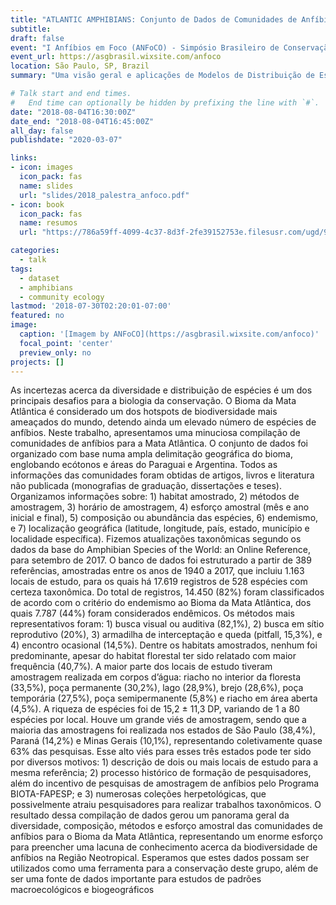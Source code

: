 ```yaml
---
title: "ATLANTIC AMPHIBIANS: Conjunto de Dados de Comunidades de Anfíbios da Mata Atlântica"
subtitle: 
draft: false
event: "I Anfíbios em Foco (ANFoCO) - Simpósio Brasileiro de Conservação de Anfíbios"
event_url: https://asgbrasil.wixsite.com/anfoco
location: São Paulo, SP, Brazil
summary: "Uma visão geral e aplicações de Modelos de Distribuição de Espécies (SDMs)"

# Talk start and end times.
#   End time can optionally be hidden by prefixing the line with `#`.
date: "2018-08-04T16:30:00Z"
date_end: "2018-08-04T16:45:00Z"
all_day: false
publishdate: "2020-03-07"

links:
- icon: images
  icon_pack: fas
  name: slides
  url: "slides/2018_palestra_anfoco.pdf"
- icon: book
  icon_pack: fas
  name: resumos
  url: "https://786a59ff-4099-4c37-8d3f-2fe39152753e.filesusr.com/ugd/99d5c4_a555a73fa21a4ca99c4183ca07d0dd30.pdf"

categories:
  - talk
tags:
  - dataset
  - amphibians
  - community ecology
lastmod: '2018-07-30T02:20:01-07:00'
featured: no
image:
  caption: '[Imagem by ANFoCO](https://asgbrasil.wixsite.com/anfoco)'
  focal_point: 'center'
  preview_only: no
projects: []
---
```


As incertezas acerca da diversidade e distribuição de espécies é um dos principais desafios para a biologia da conservação. O Bioma da Mata Atlântica é considerado um dos hotspots de biodiversidade mais ameaçados do mundo, detendo ainda um elevado número de espécies de anfíbios. Neste trabalho, apresentamos uma minuciosa compilação de comunidades de anfíbios para a Mata Atlântica. O conjunto de dados foi organizado com base numa ampla delimitação geográfica do bioma, englobando ecótonos e áreas do Paraguai e Argentina. Todos as informações das comunidades foram obtidas de artigos, livros e literatura não publicada (monografias de graduação, dissertações e teses). Organizamos informações sobre: 1) habitat amostrado, 2) métodos de amostragem, 3) horário de amostragem, 4) esforço amostral (mês e ano inicial e final), 5) composição ou abundância das espécies, 6) endemismo, e 7) localização geográfica (latitude, longitude, país, estado, município e localidade específica). Fizemos atualizações taxonômicas segundo os dados da base do Amphibian Species of the World: an Online Reference, para setembro de 2017. O banco de dados foi estruturado a partir de 389 referências, amostradas entre os anos de 1940 a 2017, que incluiu 1.163 locais de estudo, para os quais há 17.619 registros de 528 espécies com certeza taxonômica. Do total de registros, 14.450 (82%) foram classificados de acordo com o critério do endemismo ao Bioma da Mata Atlântica, dos quais 7.787 (44%) foram considerados endêmicos. Os métodos mais representativos foram: 1) busca visual ou auditiva (82,1%), 2) busca em sítio reprodutivo (20%), 3) armadilha de interceptação e queda (pitfall, 15,3%), e 4) encontro ocasional (14,5%). Dentre os habitats amostrados, nenhum foi predominante, apesar do habitat florestal ter sido relatado com maior frequência (40,7%). A maior parte dos locais de estudo tiveram amostragem realizada em corpos d'água: riacho no interior da floresta (33,5%), poça permanente (30,2%), lago (28,9%), brejo (28,6%), poça temporária (27,5%), poça semipermanente (5,8%) e riacho em área aberta (4,5%). A riqueza de espécies foi de 15,2 ± 11,3 DP, variando de 1 a 80 espécies por local. Houve um grande viés de amostragem, sendo que a maioria das amostragens foi realizada nos estados de São Paulo (38,4%), Paraná (14,2%) e Minas Gerais (10,1%), representando coletivamente quase 63% das pesquisas. Esse alto viés para esses três estados pode ter sido por diversos motivos: 1) descrição de dois ou mais locais de estudo para a mesma referência; 2) processo histórico de formação de pesquisadores, além do incentivo de pesquisas de amostragem de anfíbios pelo Programa BIOTA-FAPESP; e 3) numerosas coleções herpetológicas, que possivelmente atraiu pesquisadores para realizar trabalhos taxonômicos. O resultado dessa compilação de dados gerou um panorama geral da diversidade, composição, métodos e esforço amostral das comunidades de anfíbios para o Bioma da Mata Atlântica, representando um enorme esforço para preencher uma lacuna de conhecimento acerca da biodiversidade de anfíbios na Região Neotropical. Esperamos que estes dados possam ser utilizados como uma ferramenta para a conservação deste grupo, além de ser uma fonte de dados importante para estudos de padrões macroecológicos e biogeográficos